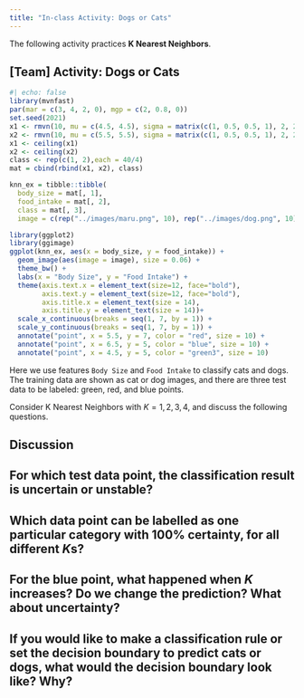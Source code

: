 ```yaml
---
title: "In-class Activity: Dogs or Cats"
---
```


The following activity practices **K Nearest Neighbors**.

## [[Team]]{.blue} Activity: Dogs or Cats

```r
#| echo: false
library(mvnfast)
par(mar = c(3, 4, 2, 0), mgp = c(2, 0.8, 0))
set.seed(2021)
x1 <- rmvn(10, mu = c(4.5, 4.5), sigma = matrix(c(1, 0.5, 0.5, 1), 2, 2))
x2 <- rmvn(10, mu = c(5.5, 5.5), sigma = matrix(c(1, 0.5, 0.5, 1), 2, 2))
x1 <- ceiling(x1)
x2 <- ceiling(x2)
class <- rep(c(1, 2),each = 40/4)
mat = cbind(rbind(x1, x2), class)

knn_ex = tibble::tibble(
  body_size = mat[, 1],
  food_intake = mat[, 2],
  class = mat[, 3],
  image = c(rep("../images/maru.png", 10), rep("../images/dog.png", 10)))

library(ggplot2)
library(ggimage)
ggplot(knn_ex, aes(x = body_size, y = food_intake)) +
  geom_image(aes(image = image), size = 0.06) +
  theme_bw() +
  labs(x = "Body Size", y = "Food Intake") +
  theme(axis.text.x = element_text(size=12, face="bold"),
        axis.text.y = element_text(size=12, face="bold"),
        axis.title.x = element_text(size = 14),
        axis.title.y = element_text(size = 14))+
  scale_x_continuous(breaks = seq(1, 7, by = 1)) +
  scale_y_continuous(breaks = seq(1, 7, by = 1)) +
  annotate("point", x = 5.5, y = 7, color = "red", size = 10) +
  annotate("point", x = 6.5, y = 5, color = "blue", size = 10) +
  annotate("point", x = 4.5, y = 5, color = "green3", size = 10)
```


Here we use features `Body Size` and `Food Intake` to classify cats and dogs. The training data are shown as cat or dog images, and there are three test data to be labeled: [green]{.green}, [red]{.red}, and [blue]{.blue} points.

Consider K Nearest Neighbors with $K = 1, 2, 3, 4$, and discuss the following questions.

## Discussion

::: {.callout-caution collapse="true"}

## For which test data point, the classification result is uncertain or unstable?


:::


::: {.callout-caution collapse="true"}

## Which data point can be labelled as one particular category with 100% certainty, for all different $K$s?


:::


::: {.callout-caution collapse="true"}

## For the blue point, what happened when $K$ increases? Do we change the prediction? What about uncertainty?


:::


::: {.callout-caution collapse="true"}

## If you would like to make a classification rule or set the decision boundary to predict cats or dogs, what would the decision boundary look like? Why?

:::
